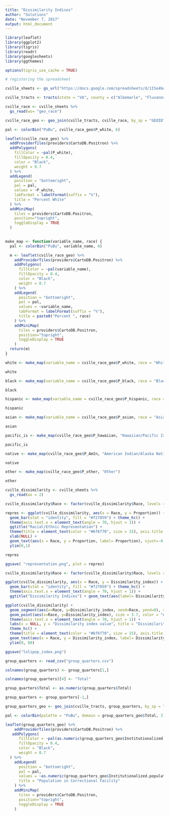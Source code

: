 ---
title: "Dissimilarity Indices"
author: "Solutions"
date: "November 7, 2017"
output: html_document
---

```{r include = FALSE}
library(leaflet)
library(ggplot2)
library(tigris)
library(readr)
library(googlesheets)
library(ggthemes)

options(tigris_use_cache = TRUE)
```

```{r}
# registering the spreadsheet

cville_sheets <- gs_url("https://docs.google.com/spreadsheets/d/1ISo4boBzGck4N8Jje_kDKCM8eVP6ftLCbXGbnHCx-f8/edit#gid=0")
```


```{r}
cville_tracts <- tracts(state = "VA", county = c("Albemarle", "Fluvanna", "Greene", "Nelson", "Charlottesville city"))

cville_race <- cville_sheets %>%
  gs_read(ws= "geo_race")

cville_race_geo <- geo_join(cville_tracts, cville_race, by_sp = "GEOID", by_df = "Id2", how = "inner")
```

```{r}
pal <- colorBin("PuBu", cville_race_geo$P_white, 6)

leaflet(cville_race_geo) %>%
  addProviderTiles(providers$CartoDB.Positron) %>%
  addPolygons(
    fillColor = ~pal(P_white),
    fillOpacity = 0.4,
    color = "Black",
    weight = 0.7
  ) %>%
  addLegend(
    position = "bottomright",
    pal = pal,
    values = ~P_white,
    labFormat = labelFormat(suffix = "%"),
    title = "Percent White"
  ) %>%
  addMiniMap(
    tiles = providers$CartoDB.Positron,
    position="topright",
    toggleDisplay = TRUE
  )
  
```

```{r}
make_map <- function(variable_name, race) {
  pal <- colorBin("PuBu", variable_name, 4)

  m <- leaflet(cville_race_geo) %>%
    addProviderTiles(providers$CartoDB.Positron) %>%
    addPolygons(
      fillColor = ~pal(variable_name),
      fillOpacity = 0.4,
      color = "Black",
      weight = 0.7
    ) %>%
    addLegend(
      position = "bottomright",
      pal = pal,
      values = ~variable_name,
      labFormat = labelFormat(suffix = "%"),
      title = paste0("Percent ", race)
    ) %>%
    addMiniMap(
      tiles = providers$CartoDB.Positron,
      position="topright",
      toggleDisplay = TRUE
    )
  return(m)
}
```

```{r}
white <- make_map(variable_name = cville_race_geo$P_white, race = "White")

white
```

```{r}
black <- make_map(variable_name = cville_race_geo$P_black, race = "Black")

black
```

```{r}
hispanic <- make_map(variable_name = cville_race_geo$P_hispanic, race = "Hispanic")

hispanic
```

```{r}
asian <- make_map(variable_name = cville_race_geo$P_asian, race = "Asian")

asian
```

```{r}
pacific_is <- make_map(cville_race_geo$P_hawaiian, "Hawaiian/Pacific Islander")

pacific_is
```

```{r}
native <- make_map(cville_race_geo$P_AmIn, "American Indian/Alaska Native")

native
```

```{r}
other <- make_map(cville_race_geo$P_other, "Other")

other
```


```{r}
cville_dissimilarity <- cville_sheets %>%
  gs_read(ws = 2)
```

```{r}
cville_dissimilarity$Race <- factor(cville_dissimilarity$Race, levels = c("White", "Black", "Hispanic", "Asian", "Other", "American Indian/Alaska Native", "Hawaiian/Pacific Islander"))

repres <- ggplot(cville_dissimilarity, aes(x = Race, y = Proportion)) +
  geom_bar(stat = "identity", fill = "#f27059") + theme_hc() +
  theme(axis.text.x = element_text(angle = 70, hjust = 1)) + 
  ggtitle("Racial/Ethnic Representation") + 
  theme(title = element_text(color = "#6f6f70", size = 15), axis.title = element_text(color = "#6f6f70", size = 12), axis.text = element_text(color = "#6f6f70")) + 
  xlab(NULL) +
  geom_text(aes(x = Race, y = Proportion, label= Proportion), vjust=-0.8, color = "#6f6f70") + 
  ylim(0,1)

repres

ggsave( "representation.png", plot = repres)
```

```{r}
cville_dissimilarity$Race <- factor(cville_dissimilarity$Race, levels = c("Asian", "Other", "Black", "White", "Hawaiian/Pacific Islander", "Hispanic", "American Indian/Alaska Native"))

ggplot(cville_dissimilarity, aes(x = Race, y = Dissimilarity_index)) +
  geom_bar(stat = "identity", fill = "#f27059") + theme_hc() +
  theme(axis.text.x = element_text(angle = 70, hjust = 1)) + 
  ggtitle("Dissimilarity Indices") + geom_text(aes(label= Dissimilarity_index), vjust=-0.2)

ggplot(cville_dissimilarity) +
  geom_segment(aes(x=Race, y=Dissimilarity_index, xend=Race, yend=0), size = 1.1, color = "#6f6f70") + 
  geom_point(aes(x=Race, y=Dissimilarity_index), size = 3.7, color = "#f27059") +
  theme(axis.text.x = element_text(angle = 70, hjust = 1)) +
  labs(x = NULL, y = "Dissimilarity index value", title = "Dissimilarity indices in Charlottesville, VA") + 
  theme_hc() +
  theme(title = element_text(color = "#6f6f70", size = 15), axis.title = element_text(color = "#6f6f70", size = 12), axis.text = element_text(color = "#6f6f70")) + 
  geom_text(aes(x = Race, y = Dissimilarity_index, label= Dissimilarity_index), vjust=-0.8, color = "#6f6f70") +
  ylim(0, 60) 

ggsave("lolipop_index.png")
```

```{r}
group_quarters <- read_csv("group_quarters.csv")

colnames(group_quarters) <- group_quarters[1,]

colnames(group_quarters)[4] <- "Total"

group_quarters$Total <- as.numeric(group_quarters$Total)

group_quarters <- group_quarters[-1,]

group_quarters_geo <- geo_join(cville_tracts, group_quarters, by_sp = "GEOID", by_df = "Id2", how = "inner")
```

```{r}
pal <- colorBin(palette = "PuBu", domain = group_quarters_geo$Total, 3)

leaflet(group_quarters_geo) %>%
    addProviderTiles(providers$CartoDB.Positron) %>%
   addPolygons(
      fillColor = ~pal(as.numeric(group_quarters_geo$Institutionalized.population..101.106..201.203..301..401.405.....Correctional.facilities.for.adults..101.106..)),
      fillOpacity = 0.4,
      color = "Black",
      weight = 0.7
  ) %>%
    addLegend(
      position = "bottomright",
      pal = pal,
      values = ~as.numeric(group_quarters_geo$Institutionalized.population..101.106..201.203..301..401.405.....Correctional.facilities.for.adults..101.106..),
      title = "Population in Correctional Facility"
    ) %>%
    addMiniMap(
      tiles = providers$CartoDB.Positron,
      position="topright",
      toggleDisplay = TRUE
    )
```
